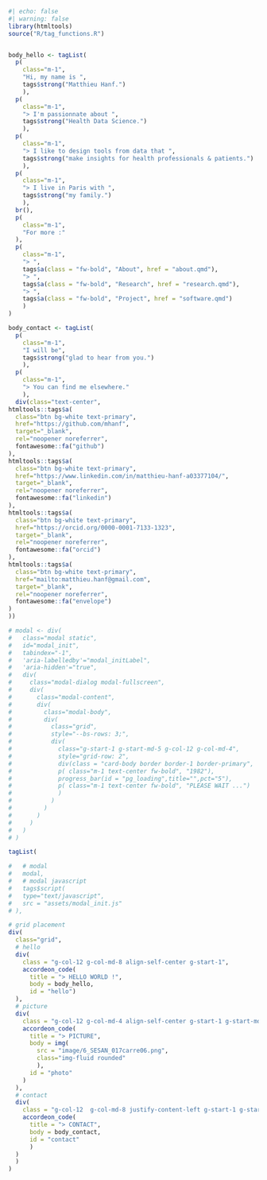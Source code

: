 

```r
#| echo: false
#| warning: false
library(htmltools)
source("R/tag_functions.R")


body_hello <- tagList(
  p(
    class="m-1",
    "Hi, my name is ",
    tags$strong("Matthieu Hanf.")
    ),
  p(
    class="m-1",
    "> I'm passionnate about ",
    tags$strong("Health Data Science.")
    ),
  p(
    class="m-1",
    "> I like to design tools from data that ",
    tags$strong("make insights for health professionals & patients.")
    ),
  p(
    class="m-1",
    "> I live in Paris with ",
    tags$strong("my family.")
    ),
  br(),
  p(
    class="m-1",
    "For more :"
  ),
  p(
    class="m-1",
    "> ",
    tags$a(class = "fw-bold", "About", href = "about.qmd"),
    "> ",
    tags$a(class = "fw-bold", "Research", href = "research.qmd"),
    "> ",
    tags$a(class = "fw-bold", "Project", href = "software.qmd")
    )
)

body_contact <- tagList(
  p(
    class="m-1",
    "I will be",
    tags$strong("glad to hear from you.")
    ),
  p(
    class="m-1",
    "> You can find me elsewhere."
    ),
  div(class="text-center",
htmltools::tags$a(
  class="btn bg-white text-primary", 
  href="https://github.com/mhanf",
  target="_blank",
  rel="noopener noreferrer",
  fontawesome::fa("github")
),
htmltools::tags$a(
  class="btn bg-white text-primary", 
  href="https://www.linkedin.com/in/matthieu-hanf-a03377104/",
  target="_blank",
  rel="noopener noreferrer",
  fontawesome::fa("linkedin")
),
htmltools::tags$a(
  class="btn bg-white text-primary", 
  href="https://orcid.org/0000-0001-7133-1323",
  target="_blank",
  rel="noopener noreferrer",
  fontawesome::fa("orcid")
),
htmltools::tags$a(
  class="btn bg-white text-primary", 
  href="mailto:matthieu.hanf@gmail.com",
  target="_blank",
  rel="noopener noreferrer",
  fontawesome::fa("envelope")
)
))

# modal <- div(
#   class="modal static",
#   id="modal_init",
#   tabindex="-1",
#   'aria-labelledby'="modal_initLabel",
#   'aria-hidden'="true",
#   div(
#     class="modal-dialog modal-fullscreen",
#     div(
#       class="modal-content",
#       div(
#         class="modal-body",
#         div(
#           class="grid",
#           style="--bs-rows: 3;",
#           div(
#             class="g-start-1 g-start-md-5 g-col-12 g-col-md-4",
#             style="grid-row: 2",
#             div(class = "card-body border border-1 border-primary",
#             p( class="m-1 text-center fw-bold", "1982"),
#             progress_bar(id = "pg_loading",title="",pct="5"),
#             p( class="m-1 text-center fw-bold", "PLEASE WAIT ...")
#             )
#           )
#         )
#       )
#     )
#   )
# )

tagList(

#   # modal
#   modal,
#   # modal javascript
#   tags$script(
#   type="text/javascript",
#   src = "assets/modal_init.js"
# ),

# grid placement
div(
  class="grid",
  # hello
  div(
    class = "g-col-12 g-col-md-8 align-self-center g-start-1",
    accordeon_code(
      title = "> HELLO WORLD !",
      body = body_hello,
      id = "hello")
  ),
  # picture
  div(
    class = "g-col-12 g-col-md-4 align-self-center g-start-1 g-start-md-9",
    accordeon_code(
      title = "> PICTURE",
      body = img(
        src = "image/6_SESAN_017carre06.png",
        class="img-fluid rounded"
        ),
      id = "photo"
    )
  ),
  # contact
  div(
    class = "g-col-12  g-col-md-8 justify-content-left g-start-1 g-start-md-2",
    accordeon_code(
      title = "> CONTACT",
      body = body_contact,
      id = "contact"
      )
  )
  )
)
```
